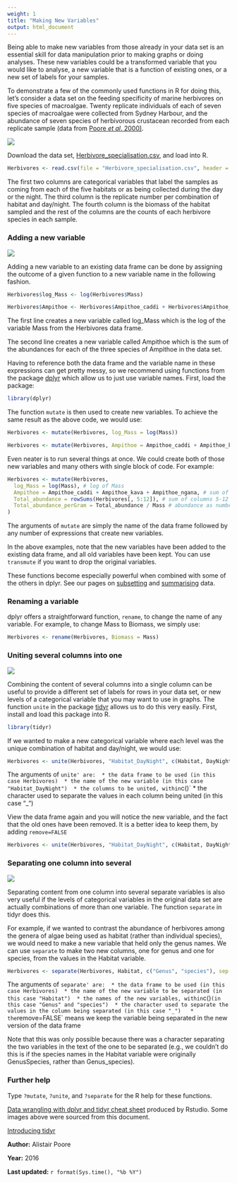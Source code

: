 ```yaml
---
weight: 1
title: "Making New Variables"
output: html_document
---
```


Being able to make new variables from those already in your data set is an essential skill for data manipulation prior to making graphs or doing analyses. These new variables could be a transformed variable that you would like to analyse, a new variable that is a function of existing ones, or a new set of labels for your samples.

To demonstrate a few of the commonly used functions in R for doing this, let's consider a data set on the feeding specificity of marine herbivores on five species of macroalgae. Twenty replicate individuals of each of seven species of macroalgae were collected from Sydney Harbour, and the abundance of seven species of herbivorous crustacean recorded from each replicate sample (data from [Poore *et al*. 2000)](http://www.int-res.com/abstracts/meps/v208/p183-196/).

![](MDS_image.jpg)

Download the data set, [Herbivore_specialisation.csv](/datasets/Herbivore_specialisation.csv), and load into R.

```r
Herbivores <- read.csv(file = "Herbivore_specialisation.csv", header = TRUE)
```

The first two columns are categorical variables that label the samples as coming from each of the five habitats or as being collected during the day or the night. The third column is the replicate number per combination of habitat and day/night. The fourth column is the biomass of the habitat sampled and the rest of the columns are the counts of each herbivore species in each sample.
  

### Adding a new variable
 
![](Making_new_variables_image.jpg)

Adding a new variable to an existing data frame can be done by assigning the outcome of a given function to a new variable name in the following fashion.

```r
Herbivores$log_Mass <- log(Herbivores$Mass)

Herbivores$Ampithoe <- Herbivores$Ampithoe_caddi + Herbivores$Ampithoe_kava + Herbivores$Ampithoe_ngana
```

The first line creates a new variable called log_Mass which is the log of the variable Mass from the Herbivores data frame.

The second line creates a new variable called Ampithoe which is the sum of the abundances for each of the three species of Ampithoe in the data set.

Having to reference both the data frame and the variable name in these expressions can get pretty messy, so we recommend using functions from the package [dplyr](https://cran.r-project.org/web/packages/dplyr/index.html) which allow us to just use variable names. First, load the package:

```r
library(dplyr)
```

The function `mutate` is then used to create new variables. To achieve the same result as the above code, we would use:

```r
Herbivores <- mutate(Herbivores, log_Mass = log(Mass))

Herbivores <- mutate(Herbivores, Ampithoe = Ampithoe_caddi + Ampithoe_kava + Ampithoe_ngana)
```

Even neater is to run several things at once. We could create both of those new variables and many others with single block of code. For example:

```r
Herbivores <- mutate(Herbivores,
  log_Mass = log(Mass), # log of Mass
  Ampithoe = Ampithoe_caddi + Ampithoe_kava + Ampithoe_ngana, # sum of three columns
  Total_abundance = rowSums(Herbivores[, 5:12]), # sum of columns 5-12 with all abundance data
  Total_abundance_perGram = Total_abundance / Mass # abundance as numbers per g of habitat
)
```

The arguments of `mutate` are simply the name of the data frame followed by any number of expressions that create new variables.

In the above examples, note that the new variables have been added to the existing data frame, and all old variables have been kept. You can use `transmute` if you want to drop the original variables.

These functions become especially powerful when combined with some of the others in dplyr. See our pages on [subsetting](/../data-manipulation/subsetting-data/) and [summarising](/../data-manipulation/summarising-data/) data. 
  

### Renaming a variable
 
dplyr offers a straightforward function, `rename`, to change the name of any variable. For example, to change Mass to Biomass, we simply use:

```r
Herbivores <- rename(Herbivores, Biomass = Mass)
```
  

### Uniting several columns into one
 
![](Unite_image.jpg)

Combining the content of several columns into a single column can be useful to provide a different set of labels for rows in your data set, or new levels of a categorical variable that you may want to use in graphs. The function `unite` in the package [tidyr](https://blog.rstudio.org/2014/07/22/introducing-tidyr/) allows us to do this very easily. First, install and load this package into R.

```r
library(tidyr)
```

If we wanted to make a new categorical variable where each level was the unique combination of habitat and day/night, we would use:

```r
Herbivores <- unite(Herbivores, "Habitat_DayNight", c(Habitat, DayNight), sep = "_")
```

The arguments of `unite' are: 
* the data frame to be used (in this case Herbivores) 
* the name of the new variable (in this case "Habitat_DayNight") 
* the columns to be united, within `c()` 
* the character used to separate the values in each column being united (in this case "_") 

View the data frame again and you will notice the new variable, and the fact that the old ones have been removed. It is a better idea to keep them, by adding `remove=FALSE`

```r
Herbivores <- unite(Herbivores, "Habitat_DayNight", c(Habitat, DayNight), sep = "_", remove = FALSE)
```
  

### Separating one column into several
 
![](Separate_image.jpg)

Separating content from one column into several separate variables is also very useful if the levels of categorical variables in the original data set are actually combinations of more than one variable. The function `separate` in tidyr does this.

For example, if we wanted to contrast the abundance of herbivores among the genera of algae being used as habitat (rather than individual species), we would need to make a new variable that held only the genus names. We can use `separate` to make two new columns, one for genus and one for species, from the values in the Habitat variable.

```r
Herbivores <- separate(Herbivores, Habitat, c("Genus", "species"), sep = "_", remove = FALSE)
```

The arguments of `separate' are: 
* the data frame to be used (in this case Herbivores) 
* the name of the new variable to be separated (in this case "Habitat") 
* the names of the new variables, within `c()` (in this case "Genus" and "species") 
* the character used to separate the values in the column being separated (in this case "_")  
* the `remove=FALSE` means we keep the variable being separated in the new version of the data frame 

Note that this was only possible because there was a character separating the two variables in the text of the one to be separated (e.g., we couldn't do this is if the species names in the Habitat variable were originally GenusSpecies, rather than Genus_species).
  

### Further help
 
Type `?mutate`, `?unite`, and `?separate` for the R help for these functions.

[Data wrangling with dplyr and tidyr cheat sheet](https://www.rstudio.com/wp-content/uploads/2015/02/data-wrangling-cheatsheet.pdf) produced by Rstudio. Some images above were sourced from this document.

[Introducing tidyr](https://blog.rstudio.org/2014/07/22/introducing-tidyr/)
  

**Author:** Alistair Poore
 
**Year:** 2016

**Last updated:** `r format(Sys.time(), "%b %Y")`


